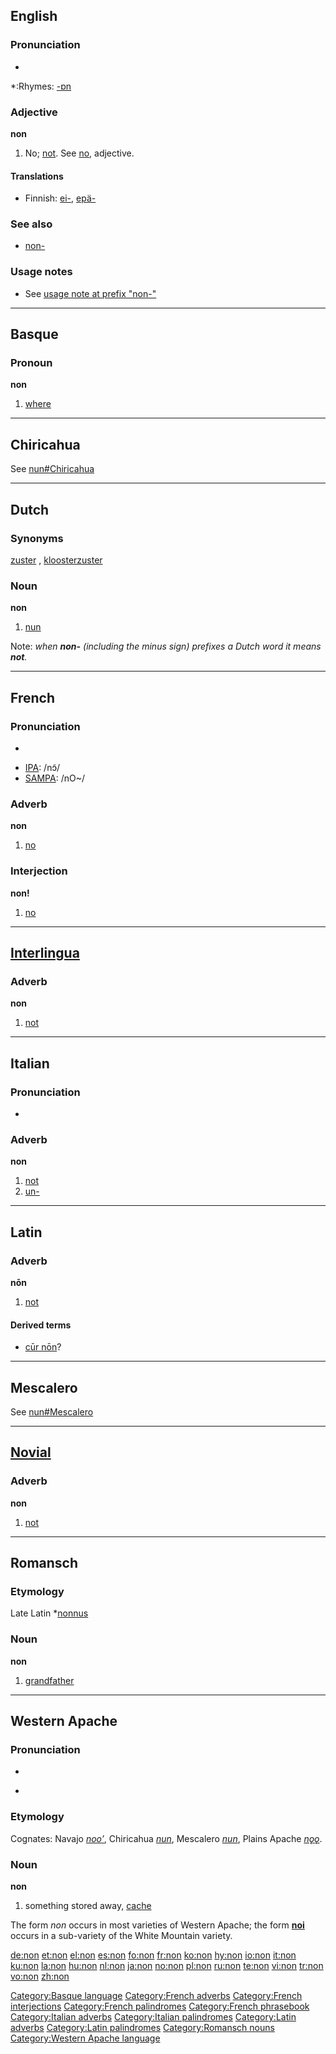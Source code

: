 {{see|non-}}
{{wikipedia}}
==English==

===Pronunciation===
*{{audio|en-us-non.ogg|Audio (US)}}

*:Rhymes: [[Rhymes:English:-ɒn|-ɒn]]

===Adjective===
'''non'''

# No; [[not]]. See [[no]], adjective.

====Translations====
*Finnish: [[ei-]], [[epä-]]

===See also===
*[[non-]]

===Usage notes===
* See [[non-#usage note|usage note at prefix "non-"]]

----

==Basque==

===Pronoun===
'''non'''

# [[where]]

[[Category:Basque language]]

----

==Chiricahua==

See [[nun#Chiricahua]]

----

==Dutch==

===Synonyms===
[[zuster]] {{f}}, [[kloosterzuster]] {{f}}

===Noun===
'''non'''

# [[nun]]

Note: ''when '''non-''' (including the minus sign) prefixes a Dutch word it means '''not'''.''

----

==French==

===Pronunciation===
*{{audio|en-us-non.ogg|Audio (US)}}

*[[w:IPA|IPA]]: /nɔ̃/
*[[w:SAMPA|SAMPA]]: /nO~/

===Adverb===
'''non'''

# [[no]]

[[Category:French adverbs]]
===Interjection===
'''non!'''

# [[no]]

[[Category:French interjections]]
[[Category:French palindromes]]
[[Category:French phrasebook]]

----

==[[Interlingua]]==

===Adverb===
'''non'''

# [[not]]

----

==Italian==

===Pronunciation===
* {{IPA|[non]}}

===Adverb===
'''non'''

# [[not]]
# [[un-]]

[[Category:Italian adverbs]]
[[Category:Italian palindromes]]

----

==Latin==

===Adverb===
'''nōn'''

# [[not]]

====Derived terms====
*[[cur non|cūr nōn]]?

[[Category:Latin adverbs]]
[[Category:Latin palindromes]]

----

==Mescalero==

See [[nun#Mescalero]]

----

==[[Novial]]==

===Adverb===
'''non'''

# [[not]]

----

==Romansch==

===Etymology===
Late Latin *[[nonnus]]

===Noun===
'''non'''

# [[grandfather]]

[[Category:Romansch nouns]]

----

==Western Apache==

===Pronunciation===
*{{audio|en-us-non.ogg|Audio (US)}}

*{{IPA|[nòn]}}

===Etymology===

Cognates: Navajo ''[[nooʼ]]'', Chiricahua ''[[nun]]'', Mescalero ''[[nun]]'', Plains Apache ''[[nǫǫ]]''.

===Noun===
'''non'''

# something stored away, [[cache]]

The form ''non'' occurs in most varieties of Western Apache; the form '''[[noi]]''' occurs in a sub-variety of the White Mountain variety.

[[Category:Western Apache language]]

[[de:non]]
[[et:non]]
[[el:non]]
[[es:non]]
[[fo:non]]
[[fr:non]]
[[ko:non]]
[[hy:non]]
[[io:non]]
[[it:non]]
[[ku:non]]
[[la:non]]
[[hu:non]]
[[nl:non]]
[[ja:non]]
[[no:non]]
[[pl:non]]
[[ru:non]]
[[te:non]]
[[vi:non]]
[[tr:non]]
[[vo:non]]
[[zh:non]]